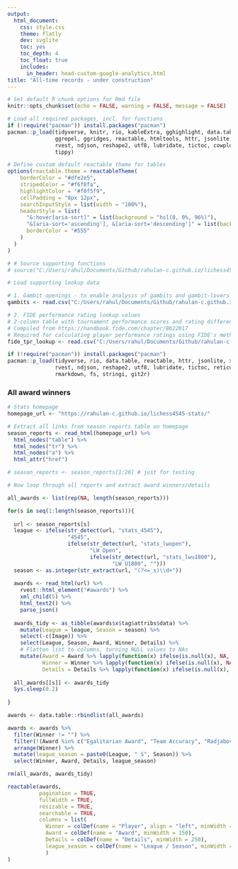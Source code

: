```yaml
---
output:
  html_document:
    css: style.css
    theme: flatly
    dev: svglite
    toc: yes
    toc_depth: 4
    toc_float: true
    includes:
      in_header: head-custom-google-analytics.html
title: "All-time records - under construction"
---
```


```r
# Set default R chunk options for Rmd file
knitr::opts_chunk$set(echo = FALSE, warning = FALSE, message = FALSE)

# Load all required packages, incl. for functions
if (!require("pacman")) install.packages("pacman")
pacman::p_load(tidyverse, knitr, rio, kableExtra, gghighlight, data.table,
               ggrepel, ggridges, reactable, htmltools, httr, jsonlite, xml2, 
               rvest, ndjson, reshape2, utf8, lubridate, tictoc, cowplot, 
               tippy)

# Define custom default reactable theme for tables
options(reactable.theme = reactableTheme(
    borderColor = "#dfe2e5",
    stripedColor = "#f6f8fa",
    highlightColor = "#f0f5f9",
    cellPadding = "8px 12px",
    searchInputStyle = list(width = "100%"),
    headerStyle = list(
      "&:hover[aria-sort]" = list(background = "hsl(0, 0%, 96%)"),
      "&[aria-sort='ascending'], &[aria-sort='descending']" = list(background = "hsl(0, 0%, 96%)"),
      borderColor = "#555"
    )
  )
)

```

```r
# # Source supporting functions
# source("C:/Users/rahul/Documents/Github/rahulan-c.github.io/lichess4545-stats/scripts/all_functions.R", local = knitr::knit_global())

# Load supporting lookup data

# 1. Gambit openings - to enable analysis of gambits and gambit-lovers
gambits <- read.csv("C:/Users/rahul/Documents/Github/rahulan-c.github.io/lichess4545-stats/data/lookup/gambits.csv")

# 2. FIDE performance rating lookup values
# 2-column table with tournament performance scores and rating differences
# Compiled from https://handbook.fide.com/chapter/B022017
# Required for calculating player performance ratings using FIDE's method 
fide_tpr_lookup <- read.csv("C:/Users/rahul/Documents/Github/rahulan-c.github.io/lichess4545-stats/data/lookup/fide_tpr_lookup.csv")

```


```r
if (!require("pacman")) install.packages("pacman")
pacman::p_load(tidyverse, rio, data.table, reactable, httr, jsonlite, xml2, 
               rvest, ndjson, reshape2, utf8, lubridate, tictoc, reticulate,
               rmarkdown, fs, stringi, git2r)
```


### All award winners

```r


# Stats homepage
homepage_url <- "https://rahulan-c.github.io/lichess4545-stats/"

# Extract all links from season reports table on homepage
season_reports <- read_html(homepage_url) %>% 
  html_nodes("table") %>% 
  html_nodes("tr") %>% 
  html_nodes("a") %>%
  html_attr("href")

# season_reports <- season_reports[1:20] # just for testing

# Now loop through all reports and extract award winners/details

all_awards <- list(rep(NA, length(season_reports)))

for(s in seq(1:length(season_reports))){
  
  url <- season_reports[s]
  league <- ifelse(str_detect(url, "stats_4545"), 
                   "4545", 
                   ifelse(str_detect(url, "stats_lwopen"), 
                          "LW Open", 
                          ifelse(str_detect(url, "stats_lwu1800"), 
                                 "LW U1800", "")))
  season <- as.integer(str_extract(url, "(?<=_s)\\d+"))
  
  awards <- read_html(url) %>%
    rvest::html_element("#awards") %>% 
    xml_child(5) %>% 
    html_text2() %>% 
    parse_json()
  
  awards_tidy <- as_tibble(awards$x$tag$attribs$data) %>%
    mutate(League = league, Season = season) %>% 
    select(-c(Image)) %>% 
    select(League, Season, Award, Winner, Details) %>% 
    # Flatten list to columns, turning NULL values to NAs
    mutate(Award = Award %>% lapply(function(x) ifelse(is.null(x), NA, x)) %>% purrr::flatten() %>% unlist(),
           Winner = Winner %>% lapply(function(x) ifelse(is.null(x), NA, x)) %>% purrr::flatten() %>% unlist(),
           Details = Details %>% lapply(function(x) ifelse(is.null(x), NA, x)) %>% purrr::flatten() %>% unlist())
  
  all_awards[[s]] <- awards_tidy
  Sys.sleep(0.2)
  
}

awards <- data.table::rbindlist(all_awards)

awards <- awards %>% 
  filter(Winner != "") %>% 
  filter(!(Award %in% c("Egalitarian Award", "Team Accuracy", "Radjabov Award"))) %>% 
  arrange(Winner) %>% 
  mutate(league_season = paste0(League, " S", Season)) %>% 
  select(Winner, Award, Details, league_season)

rm(all_awards, awards_tidy)

reactable(awards,
          pagination = TRUE, 
          fullWidth = TRUE,
          resizable = TRUE,
          searchable = TRUE,
          columns = list(
            Winner = colDef(name = "Player", align = "left", minWidth = 200),
            Award = colDef(name = "Award", minWidth = 150),
            Details = colDef(name = "Details", minWidth = 250),
            league_season = colDef(name = "League / Season", minWidth = 150)
            )
)
```

